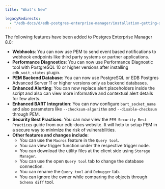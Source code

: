 ```yaml
---
title: "What's New"

legacyRedirects:
  - "/edb-docs/d/edb-postgres-enterprise-manager/installation-getting-started/linux-installation-guide/8.0/whats_new.html"
---
```


The following features have been added to Postgres Enterprise Manager 8.0:

-   **Webhooks**: You can now use PEM to send event based notifications to webhook endpoints like third party systems or partner applications.
-   **Performance Diagnostics**: You can now use Performance Diagnostic tool with PostgreSQL 10 or higher versions after installing `edb_wait_states` plugin.
-   **PEM Backend Database**: You can now use PostgreSQL or EDB Postgres Advanced Server 11 or higher versions only as backend databases.
-   **Enhanced Alerting**: You can now replace alert placeholders inside the script and also can view more informative and contextual alert details for few alerts.
-   **Enhanced BART Integration**: You can now configure `bart_socket_name` and also parameters like `--checksum-algorithm` and `--disable-checksum` through PEM.
-   **Security Best Practices**: You can now view the `PEM Security Best Practices` guide from our edb-docs website. It will help to setup PEM in a secure way to minimize the risk of vulnerabilities.
-   **Other features and changes include**:
    -   You can use the `Macros` feature in the `Query tool`.
    -   You can view trigger function under the respective trigger node.
    -   You can download the utility files at the client side using `Storage Manager`.
    -   You can use the open `Query tool` tab to change the database connection.
    -   You can rename the `Query tool` and `Debugger` tab.
    -   You can ignore the owner while comparing the objects through `Schema diff` tool.
